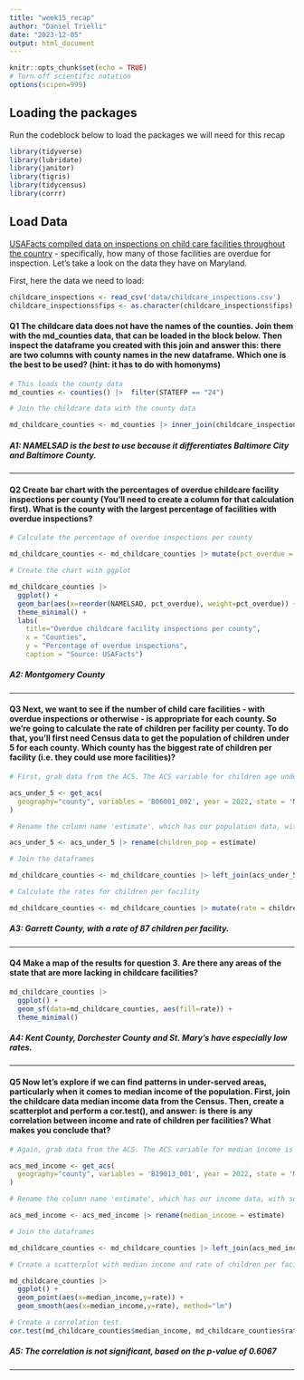 ```yaml
---
title: "week15_recap"
author: "Daniel Trielli"
date: "2023-12-05"
output: html_document
---
```


```r
knitr::opts_chunk$set(echo = TRUE)
# Turn off scientific notation
options(scipen=999)
```

## Loading the packages

Run the codeblock below to load the packages we will need for this recap

```r
library(tidyverse)
library(lubridate)
library(janitor)
library(tigris)
library(tidycensus)
library(corrr)
```

## Load Data

[USAFacts compiled data on inspections on child care facilities throughout the country](https://usafacts.org/data-projects/childcare-inspections) - specifically, how many of those facilities are overdue for inspection. Let's take a look on the data they have on Maryland.

First, here the data we need to load:

```r
childcare_inspections <- read_csv('data/childcare_inspections.csv')
childcare_inspections$fips <- as.character(childcare_inspections$fips)
```

#### **Q1** The childcare data does not have the names of the counties. Join them with the md_counties data, that can be loaded in the block below. Then inspect the dataframe you created with this join and answer this: there are two columns with county names in the new dataframe. Which one is the best to be used? (hint: it has to do with homonyms)

```r
# This loads the county data
md_counties <- counties() |>  filter(STATEFP == "24")
```

```r
# Join the childcare data with the county data 

md_childcare_counties <- md_counties |> inner_join(childcare_inspections, by = c('GEOID'='fips'))
```

##### A1: NAMELSAD is the best to use because it differentiates Baltimore City and Baltimore County.

------------------------------------------------------------------------

#### **Q2** Create bar chart with the percentages of overdue childcare facility inspections per county (You'll need to create a column for that calculation first). What is the county with the largest percentage of facilities with overdue inspections?

```r
# Calculate the percentage of overdue inspections per county

md_childcare_counties <- md_childcare_counties |> mutate(pct_overdue = (overdue/total)*100)

# Create the chart with ggplot

md_childcare_counties |>
  ggplot() + 
  geom_bar(aes(x=reorder(NAMELSAD, pct_overdue), weight=pct_overdue)) + coord_flip() + 
  theme_minimal() +
  labs(
    title="Overdue childcare facility inspections per county",
    x = "Counties",
    y = "Percentage of overdue inspections",
    caption = "Source: USAFacts")

```

##### **A2: Montgomery County**

------------------------------------------------------------------------

#### **Q3** Next, we want to see if the number of child care facilities - with overdue inspections or otherwise - is appropriate for each county. So we're going to calculate the rate of children per facility per county. To do that, you'll first need Census data to get the population of children under 5 for each county. Which county has the biggest rate of children per facility (i.e. they could use more facilities)?

```r
# First, grab data from the ACS. The ACS variable for children age under 5 is B06001_002 We want 2022 data.

acs_under_5 <- get_acs(
  geography="county", variables = 'B06001_002', year = 2022, state = 'MD'
) 
```

```r
# Rename the column name 'estimate', which has our population data, with something more useful, like 'children_pop'

acs_under_5 <- acs_under_5 |> rename(children_pop = estimate)

```

```r
# Join the dataframes

md_childcare_counties <- md_childcare_counties |> left_join(acs_under_5, 'GEOID')

# Calculate the rates for children per facility

md_childcare_counties <- md_childcare_counties |> mutate(rate = children_pop.x/total)

```

##### **A3: Garrett County, with a rate of 87 children per facility.**

------------------------------------------------------------------------

#### **Q4** Make a map of the results for question 3. Are there any areas of the state that are more lacking in childcare facilities?

```r
md_childcare_counties |>
  ggplot() +
  geom_sf(data=md_childcare_counties, aes(fill=rate)) +
  theme_minimal()
```

##### **A4: Kent County, Dorchester County and St. Mary's have especially low rates.**

------------------------------------------------------------------------

#### **Q5** Now let's explore if we can find patterns in under-served areas, particularly when it comes to median income of the population. First, join the childcare data median income data from the Census. Then, create a scatterplot and perform a cor.test(), and answer: is there is any correlation between income and rate of children per facilities? What makes you conclude that?

```r
# Again, grab data from the ACS. The ACS variable for median income is B19013_001. We want 2022 data again.

acs_med_income <- get_acs(
  geography="county", variables = 'B19013_001', year = 2022, state = 'MD'
) 

```

```r
# Rename the column name 'estimate', which has our income data, with something more useful, like 'median_income'

acs_med_income <- acs_med_income |> rename(median_income = estimate)
```

```r
# Join the dataframes

md_childcare_counties <- md_childcare_counties |> left_join(acs_med_income, 'GEOID')
```

```r
# Create a scatterplot with median income and rate of children per facility

md_childcare_counties |>
  ggplot() +
  geom_point(aes(x=median_income,y=rate)) +
  geom_smooth(aes(x=median_income,y=rate), method="lm")
```

```r
# Create a correlation test.
cor.test(md_childcare_counties$median_income, md_childcare_counties$rate)
```

##### A5: The correlation is not significant, based on the p-value of 0.6067

------------------------------------------------------------------------
